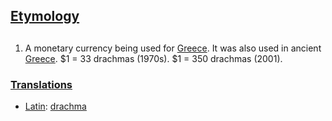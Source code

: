==[[Etymology]]==

==[[]]==

# A monetary currency being used for [[Greece]].  It was also used in ancient [[Greece]]. $1 = 33 drachmas (1970s).  $1 = 350 drachmas (2001).

===[[Translations]]===

*[[Latin]]: [[drachma]]